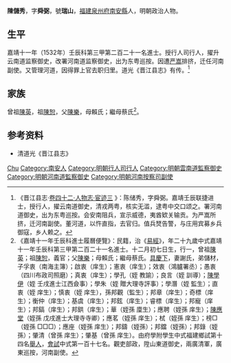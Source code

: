 {{明清人物信息框
| 姓名 = 陳儲秀
| 原名 =
| 圖片名稱= 
| 圖片大小 =
| 圖片說明 = 
| 最高職務 = 河南按察司副使
| 國家 = 大明 
| 爵位 =
| 籍貫 = [[福建|福建]][[泉州府|泉州府]][[南安縣|南安縣]]
| 族裔 = 
| 字號 = 字舜弼，號瑞山
| 諡號 =
| 出生日期 = 十二月初七日
| 出生地點 =
| 逝世日期 = 卒年不詳
| 逝世地點 =
| 墓葬 =
| 配偶 = 謝氏
| 親屬 = 
| 出身 =
* 嘉靖十一年壬辰科同進士出身
| 經歷 =
| 著作 = 
}}
'''陳儲秀'''{{BD|1504年||？年||}}，字'''舜弼'''，號'''瑞山'''，[[福建|福建]][[泉州府|泉州府]][[南安縣|南安縣]]人，明朝政治人物。

==生平==
嘉靖十一年（1532年）壬辰科第三甲第二百二十一名進士。授行人司行人，擢升云南道监察御史，改署河南道监察御史，出为东粤巡按。因遭[[严嵩|严嵩]]排挤，迁任河南副使。又管理河道，因得罪上官去职归里。道光《晋江县志》有传。<ref>《晋江县志·[http://www.fjsq.gov.cn/ShowText.asp?ToBook=6043&index=49& 卷四十二·人物志·宦迹三] {{Wayback|url=http://www.fjsq.gov.cn/ShowText.asp?ToBook=6043&index=49& |date=20160304103622 }}》：陈储秀，字舜弼。嘉靖壬辰联捷进士，授行人，擢云南道御史，清戎两粤，核实无滥，逮粤中交口颂之。署河南道御史，出为东粤巡按。会安南阻兵，宣示威德，夷酋欵关输贡。为严嵩所挤，迁河南副使。董河道，以忤直指，去官归。值兵燹告警，与庄用宾募乡兵御寇，乡人赖之。</ref>

==家族==
曾祖[[陳英|陳英]]，祖[[陳恕|陳恕]]，父[[陳樂|陳樂]]，母賴氏；繼母蔡氏<ref>《嘉靖十一年壬辰科進士履曆便覽》：民籍，治《[[易經|易經]]》，年二十九歲中式嘉靖十一年壬辰科第三甲第二百二十一名進士。十二月初七日生，行一，曾祖[[陳英|陳英]]；祖[[陳恕|陳恕]]，義官；父[[陳樂|陳樂]]；母賴氏；繼母蔡氏。[[具慶下|具慶下]]，妻謝氏，弟儲材，子孚衷（南海主簿）；啟衷（庠生）；憲衷（庠生）；效衷（鴻臚署丞）；愚衷（四川布政司照磨）；真衷（庠生）；學孔（姪 教諭）；良言（姪 訓導）；[[陳學伊|陳學伊]]（姪 壬戌進士江西僉事）；學朱（姪 贈大理寺評事）；學潛（姪 監生）；直衷（姪 庠生）；慎衷（姪 庠生），孫邦觀（監生）；邦章（庠生）；奇標（庠生）；衡仲（庠生）；基虞（庠生）；邦鉉（庠生）；睿標（庠生）；邦寵（庠生）；邦鎬（庠生）；邦鉷（庠生）；華（姪孫 廩生）；應聘（姪孫 庠生）；[[陳應堂|陳應堂]]（姪孫 戊戌進士大理寺寺卿）；應茗（姪孫 庠生）；栻（姪孫 庠生）；榜□（姪孫 □□□）；應座（姪孫 庠生）；邦鑄（姪孫）；邦鐺（姪孫）；邦錄（姪孫）；肇清（曾孫 庠生）；肇基（曾孫 庠生）。由府學附學生中式福建鄉試第十四名[[舉人|舉人]]，[[會試|會試]]中式第一百十七名。觀吏部政，陞山東道御史，兩廣清軍，廣東巡按，河南副使。</ref>。

== 参考资料 ==
{{reflist}}
*清道光《晋江县志》

{{嘉靖十一年壬辰科殿试金榜}}

{{Authority control}}

{{DEFAULTSORT:Chen陳}}
[[Category:陈姓|Chu]]
[[Category:南安人|Category:南安人]]
[[Category:明朝行人司行人|Category:明朝行人司行人]]
[[Category:明朝雲南道監察御史|Category:明朝雲南道監察御史]]
[[Category:明朝河南道監察御史|Category:明朝河南道監察御史]]
[[Category:明朝河南按察司副使|Category:明朝河南按察司副使]]